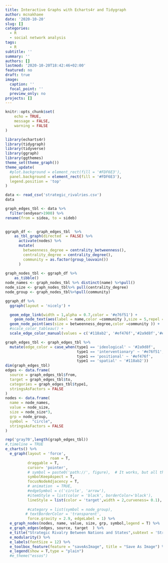```yaml
---
title: Interactive Graphs with Echarts4r and Tidygraph
author: mcnakhaee
date: '2020-10-20'
slug: []
categories:
  - R
  - social network analysis
tags:
  - R
subtitle: ''
summary: ''
authors: []
lastmod: '2020-10-20T18:42:46+02:00'
featured: no
draft: true
image:
  caption: ''
  focal_point: ''
  preview_only: no
projects: []
---
```


```r
knitr::opts_chunk$set(
	echo = TRUE,
	message = FALSE,
	warning = FALSE
)

```

```r
library(echarts4r)
library(tidygraph)
library(tidyverse)
library(ggraph)
library(ggthemes)
theme_set(theme_graph())
theme_update(
  #plot.background = element_rect(fill = '#FDF6E3'),
  panel.background = element_rect(fill = '#FDF6E3'),
  legend.position = 'top'
)

```
```r
data <- read_csv('strategic_rivalries.csv')
data
```

```r

graph_edges_tbl <- data %>%
  filter(endyear>1900) %>% 
rename(from = sidea, to = sideb) 
  

ggraph_df <-  graph_edges_tbl  %>%  
    as_tbl_graph(directed  = FALSE) %>%
      activate(nodes) %>%
      mutate(
        betweenness_degree = centrality_betweenness(),
        centrality_degree = centrality_degree(),
        community = as.factor(group_louvain())
      ) 
      
graph_nodes_tbl <- ggraph_df %>%
    as_tibble()
node_names <- graph_nodes_tbl %>% distinct(name) %>%pull()
node_size <- graph_nodes_tbl%>% pull(centrality_degree)
node_group <- graph_nodes_tbl%>%pull(community) 
```


```r

ggraph_df %>% 
  ggraph(layout = 'nicely') +

  geom_edge_link(width = 1,alpha = 0.7,color = '#e76f51') +
    geom_node_text(aes(label = name,color =community ),size = 5,repel = TRUE) +
  geom_node_point(aes(size = betweenness_degree,color =community )) +
  #scale_color_tableau() +
  scale_edge_color_manual(values = c('#118ab2', '#ef476f','#2a9d8f','#e76f51'))

```



```r


graph_edges_tbl <- graph_edges_tbl %>% 
  mutate(edge_color = case_when(type1 == 'ideological' ~ '#2a9d8f',
                                type1 == 'interventionary' ~ '#e76f51',
                                type1 == 'positional' ~ '#ef476f',
                                type1 == 'spatial' ~ '#118ab2'))
dim(graph_edges_tbl)
edges <- data.frame(
  source = graph_edges_tbl$from,
  target = graph_edges_tbl$to,
  categories = graph_edges_tbl$type1,
  stringsAsFactors = FALSE
)
nodes <- data.frame(
  name = node_names,
  value = node_size,
  size = node_size*3,
  grp = node_group,
  symbol =  "circle",
  stringsAsFactors = FALSE
)
```

```r
rep('gray70',length(graph_edges_tbl))
#,timeline = TRUE
e_charts() %>% 
  e_graph(layout = 'force',
                    roam = T,
          draggable = T,
          cursor= 'pointer',
          # symbol = paste0('path://', figure),  # It works, but all the node share same figure.
          symbolKeepAspect = T,
          focusNodeAdjacency = T,
          # animation  = TRUE,
          #edgeSymbol = c('circle', 'arrow'),
          #itemStyle = list(color = 'black', borderColor='black'),
          lineStyle = list(color = 'target',width = 2,curveness= 0.1),
        
          #category = list(symbol = node_group),
         # textBorderColor = 'transparent',
          force.gravity = 2.9, edgeLabel = 1) %>% 
  e_graph_nodes(nodes, name, value, size, grp, symbol,legend = T) %>% 
  e_graph_edges(edges, source, target  ) %>% 
  e_title("Strategic Rivalry Between Nations and States",subtext = 'Strategic Rivalry Between Nations and States') %>% 
  e_modularity() %>% 
  e_labels(fontSize = 12) %>% 
  e_toolbox_feature(feature = "saveAsImage", title = "Save As Image") %>% 
  e_legend(show = T,type = "plain")
  #e_theme("essos")

```


